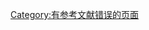 {{polluted category}}
{{Hidden category}}
{{empty category}}
{{Backlog}} 
{{Tracking category}}
[[Category:有参考文献错误的页面|Category:有参考文献错误的页面]]